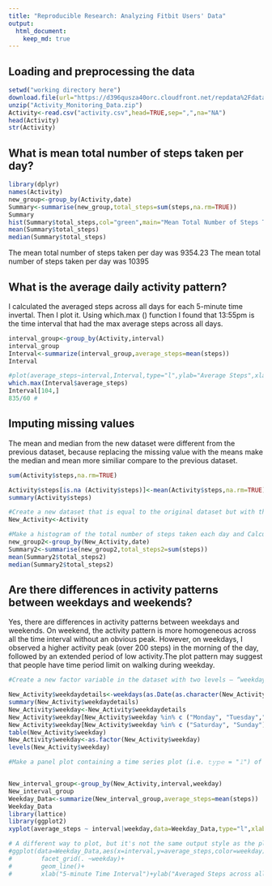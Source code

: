 ```yaml
---
title: "Reproducible Research: Analyzing Fitbit Users' Data"
output: 
  html_document:
    keep_md: true
---
```

## Loading and preprocessing the data
```r
setwd("working directory here")
download.file(url="https://d396qusza40orc.cloudfront.net/repdata%2Fdata%2Factivity",destfile="Activity_Monitoring_Data.zip",method="curl")
unzip("Activity_Monitoring_Data.zip")
Activity<-read.csv("activity.csv",head=TRUE,sep=",",na="NA")
head(Activity)
str(Activity)
```

## What is mean total number of steps taken per day?
```r
library(dplyr)
names(Activity)
new_group<-group_by(Activity,date)
Summary<-summarise(new_group,total_steps=sum(steps,na.rm=TRUE))
Summary
hist(Summary$total_steps,col="green",main="Mean Total Number of Steps Taken Per Day",xlab=(""),breaks=10)
mean(Summary$total_steps)
median(Summary$total_steps)
```
The mean total number of steps taken per day was 9354.23
The mean total number of steps taken per day was 10395

## What is the average daily activity pattern?
I calculated the averaged steps across all days for each 5-minute time invertal.
Then I plot it. Using which.max () function I found that 13:55pm is the time interval 
that had the max average steps across all days.

```r
interval_group<-group_by(Activity,interval)
interval_group
Interval<-summarize(interval_group,average_steps=mean(steps))
Interval

#plot(average_steps~interval,Interval,type="l",ylab="Average Steps",xlab="Time interval",main="Average Daily Activity Pattern")
which.max(Interval$average_steps)
Interval[104,]
835/60 # 
```

## Imputing missing values
The mean and median from the new dataset were different from the previous dataset, because replacing the missing value with the means make the median and mean more similiar compare to the previous dataset. 

```r
sum(Activity$steps,na.rm=TRUE)

Activity$steps[is.na (Activity$steps)]<-mean(Activity$steps,na.rm=TRUE)
summary(Activity$steps)

#Create a new dataset that is equal to the original dataset but with the missing data filled in.
New_Activity<-Activity

#Make a histogram of the total number of steps taken each day and Calculate and report the mean and median total number of steps taken per day. Do these values differ from the estimates from the first part of the assignment? What is the impact of imputing missing data on the estimates of the total daily number of steps?
new_group2<-group_by(New_Activity,date)
Summary2<-summarise(new_group2,total_steps2=sum(steps))
mean(Summary2$total_steps2)
median(Summary2$total_steps2)
```

## Are there differences in activity patterns between weekdays and weekends?
Yes, there are differences in activity patterns between weekdays and weekends.
On weekend, the activity pattern is more homogeneous across all the time interval without an obvious peak. However, on weekdays, I observed a higher activity peak (over 200 steps) in the morning of the day, followed by an extended period of low activity.The plot pattern may suggest that people have time period limit on walking during weekday.

```r

#Create a new factor variable in the dataset with two levels – “weekday” and “weekend” indicating whether a given date is a weekday or #weekend day.

New_Activity$weekdaydetails<-weekdays(as.Date(as.character(New_Activity$date)))
summary(New_Activity$weekdaydetails)
New_Activity$weekday<-New_Activity$weekdaydetails
New_Activity$weekday[New_Activity$weekday %in% c ("Monday", "Tuesday","Wednesday","Thursday","Friday")]<-"weekday"
New_Activity$weekday[New_Activity$weekday %in% c ("Saturday", "Sunday")]<-"weekend"
table(New_Activity$weekday)
New_Activity$weekday<-as.factor(New_Activity$weekday)
levels(New_Activity$weekday)

#Make a panel plot containing a time series plot (i.e. 𝚝𝚢𝚙𝚎 = "𝚕") of the 5-minute interval (x-axis) and the average number of #steps taken, averaged across all weekday days or weekend days (y-axis). See the README file in the GitHub repository to see an #example of what this plot should look like using simulated data.


New_interval_group<-group_by(New_Activity,interval,weekday)
New_interval_group
Weekday_Data<-summarize(New_interval_group,average_steps=mean(steps))
Weekday_Data
library(lattice)
library(ggplot2)
xyplot(average_steps ~ interval|weekday,data=Weekday_Data,type="l",xlab="5-minute Interval", ylab="Averaged Number of Steps", main = "Average Activity Pattern in Weekdays vs. Weekends")

# A different way to plot, but it's not the same output style as the plot above
#ggplot(data=Weekday_Data,aes(x=interval,y=average_steps,color=weekday))+
#        facet_grid(. ~weekday)+
#        geom_line()+
#        xlab("5-minute Time Interval")+ylab("Averaged Steps across all Days") 
```


